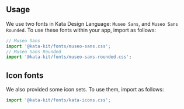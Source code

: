 ## Usage

We use two fonts in Kata Design Language: `Museo Sans`, and `Museo Sans Rounded`.
To use these fonts within your app, import as follows:

```jsx
// Museo Sans
import '@kata-kit/fonts/museo-sans.css';
// Museo Sans Rounded
import '@kata-kit/fonts/museo-sans-rounded.css';
```

## Icon fonts

We also provided some icon sets. To use them, import as follows:

```jsx
import '@kata-kit/fonts/kata-icons.css';
```

